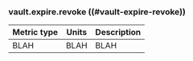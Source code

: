 ### vault.expire.revoke ((#vault-expire-revoke))

Metric type | Units | Description
----------- | ----- | -----------
BLAH     | BLAH    | BLAH